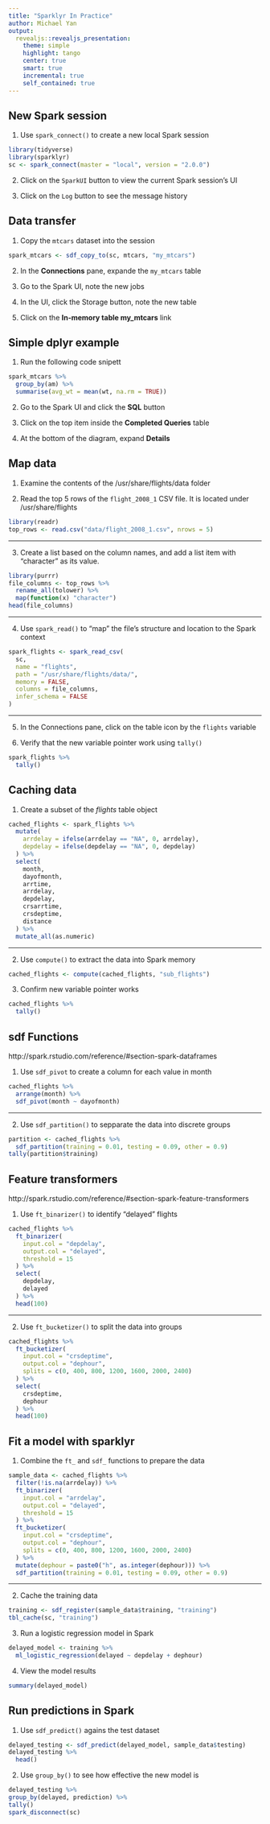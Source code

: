 ```yaml
---
title: "Sparklyr In Practice"
author: Michael Yan
output:
  revealjs::revealjs_presentation:
    theme: simple
    highlight: tango
    center: true
    smart: true
    incremental: true
    self_contained: true
---
```


## New Spark session

1. Use `spark_connect()` to create a new local Spark session
```r
library(tidyverse)
library(sparklyr)
sc <- spark_connect(master = "local", version = "2.0.0")
```

2. Click on the `SparkUI` button to view the current Spark session's UI

3. Click on the `Log` button to see the message history

## Data transfer

1. Copy the `mtcars` dataset into the session
```r
spark_mtcars <- sdf_copy_to(sc, mtcars, "my_mtcars")
```

2. In the **Connections** pane, expande the `my_mtcars` table

3. Go to the Spark UI, note the new jobs

4. In the UI, click the Storage button, note the new table

5. Click on the **In-memory table my_mtcars** link

## Simple dplyr example

1. Run the following code snipett
```r
spark_mtcars %>%
  group_by(am) %>%
  summarise(avg_wt = mean(wt, na.rm = TRUE))
```

2. Go to the Spark UI and click the **SQL** button 

3. Click on the top item inside the **Completed Queries** table

4. At the bottom of the diagram, expand **Details**

## Map data

1. Examine the contents of the /usr/share/flights/data folder

2. Read the top 5 rows of the `flight_2008_1` CSV file.  It is located under /usr/share/flights
```r
library(readr)
top_rows <- read.csv("data/flight_2008_1.csv", nrows = 5)
```
---

3. Create a list based on the column names, and add a list item with "character" as its value.
```r
library(purrr)
file_columns <- top_rows %>%
  rename_all(tolower) %>%
  map(function(x) "character")
head(file_columns)
```

---

4. Use `spark_read()` to "map" the file's structure and location to the Spark context
```r
spark_flights <- spark_read_csv(
  sc,
  name = "flights",
  path = "/usr/share/flights/data/",
  memory = FALSE,
  columns = file_columns,
  infer_schema = FALSE
)
```
---

5. In the Connections pane, click on the table icon by the `flights` variable

6. Verify that the new variable pointer work using `tally()`
```r
spark_flights %>%
  tally()
```

## Caching data

1. Create a subset of the *flights* table object
```r
cached_flights <- spark_flights %>%
  mutate(
    arrdelay = ifelse(arrdelay == "NA", 0, arrdelay),
    depdelay = ifelse(depdelay == "NA", 0, depdelay)
  ) %>%
  select(
    month,
    dayofmonth,
    arrtime,
    arrdelay,
    depdelay,
    crsarrtime,
    crsdeptime,
    distance
  ) %>%
  mutate_all(as.numeric)
```

---

2. Use `compute()` to extract the data into Spark memory
```r
cached_flights <- compute(cached_flights, "sub_flights")
```

3. Confirm new variable pointer works
```r
cached_flights %>%
  tally()
```

## sdf Functions
http://spark.rstudio.com/reference/#section-spark-dataframes 

1. Use `sdf_pivot` to create a column for each value in month
```r
cached_flights %>%
  arrange(month) %>%
  sdf_pivot(month ~ dayofmonth)
```

---

2. Use `sdf_partition()` to sepparate the data into discrete groups
```r
partition <- cached_flights %>%
  sdf_partition(training = 0.01, testing = 0.09, other = 0.9)
tally(partition$training)
```


## Feature transformers

http://spark.rstudio.com/reference/#section-spark-feature-transformers


1. Use `ft_binarizer()` to identify "delayed" flights
```r
cached_flights %>%
  ft_binarizer(
    input.col = "depdelay",
    output.col = "delayed",
    threshold = 15
  ) %>%
  select(
    depdelay,
    delayed
  ) %>%
  head(100)
```

---


2. Use `ft_bucketizer()` to split the data into groups
```r
cached_flights %>%
  ft_bucketizer(
    input.col = "crsdeptime",
    output.col = "dephour",
    splits = c(0, 400, 800, 1200, 1600, 2000, 2400)
  ) %>%
  select(
    crsdeptime,
    dephour
  ) %>%
  head(100)
```

## Fit a model with sparklyr

1. Combine the `ft_` and `sdf_` functions to prepare the data
```r
sample_data <- cached_flights %>%
  filter(!is.na(arrdelay)) %>%
  ft_binarizer(
    input.col = "arrdelay",
    output.col = "delayed",
    threshold = 15
  ) %>%
  ft_bucketizer(
    input.col = "crsdeptime",
    output.col = "dephour",
    splits = c(0, 400, 800, 1200, 1600, 2000, 2400)
  ) %>%
  mutate(dephour = paste0("h", as.integer(dephour))) %>%
  sdf_partition(training = 0.01, testing = 0.09, other = 0.9)
```

---

2. Cache the training data
```r
training <- sdf_register(sample_data$training, "training")
tbl_cache(sc, "training")
```


3. Run a logistic regression model in Spark
```r
delayed_model <- training %>%
  ml_logistic_regression(delayed ~ depdelay + dephour)
```

4. View the model results
```r
summary(delayed_model)
```

## Run predictions in Spark

1. Use `sdf_predict()` agains the test dataset
```r
delayed_testing <- sdf_predict(delayed_model, sample_data$testing)
delayed_testing %>%
  head()
```

2. Use `group_by()` to see how effective the new model is
```r
delayed_testing %>%
group_by(delayed, prediction) %>%
tally()
spark_disconnect(sc)
```